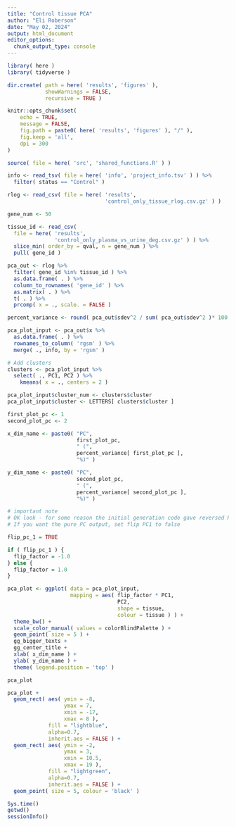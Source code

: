```yaml
---
title: "Control tissue PCA"
author: "Eli Roberson"
date: "May 02, 2024"
output: html_document
editor_options: 
  chunk_output_type: console
---
```


```r
library( here )
library( tidyverse )
```

```r
dir.create( path = here( 'results', 'figures' ), 
            showWarnings = FALSE, 
            recursive = TRUE )
```

```r
knitr::opts_chunk$set(
	echo = TRUE,
	message = FALSE,
	fig.path = paste0( here( 'results', 'figures' ), "/" ),
	fig.keep = 'all',
	dpi = 300
)
```

```r
source( file = here( 'src', 'shared_functions.R' ) )
```

```r
info <- read_tsv( file = here( 'info', 'project_info.tsv' ) ) %>%
  filter( status == "Control" )
```

```r
rlog <- read_csv( file = here( 'results', 
                               'control_only_tissue_rlog.csv.gz' ) )
```

```r
gene_num <- 50

tissue_id <- read_csv( 
  file = here( 'results',
               'control_only_plasma_vs_urine_deg.csv.gz' ) ) %>%
  slice_min( order_by = qval, n = gene_num ) %>%
  pull( gene_id )
```

```r
pca_out <- rlog %>%
  filter( gene_id %in% tissue_id ) %>%
  as.data.frame( . ) %>%
  column_to_rownames( 'gene_id' ) %>%
  as.matrix( . ) %>%
  t( . ) %>%
  prcomp( x = ., scale. = FALSE )

percent_variance <- round( pca_out$sdev^2 / sum( pca_out$sdev^2 )* 100.0, 2 )
```

```r
pca_plot_input <- pca_out$x %>%
  as.data.frame( . ) %>%
  rownames_to_column( 'rgsm' ) %>%
  merge( ., info, by = 'rgsm' )
```

```r
# Add clusters
clusters <- pca_plot_input %>%
  select( ., PC1, PC2 ) %>%
	kmeans( x = ., centers = 2 )

pca_plot_input$cluster_num <- clusters$cluster
pca_plot_input$cluster <- LETTERS[ clusters$cluster ]
```

```r
first_plot_pc <- 1
second_plot_pc <- 2

x_dim_name <- paste0( "PC", 
                      first_plot_pc, 
                      " (", 
                      percent_variance[ first_plot_pc ], 
                      "%)" )

y_dim_name <- paste0( "PC", 
                      second_plot_pc, 
                      " (", 
                      percent_variance[ second_plot_pc ], 
                      "%)" )

# important note
# OK look - for some reason the initial generation code gave reversed PC1 axes.
# If you want the pure PC output, set flip PC1 to false

flip_pc_1 = TRUE

if ( flip_pc_1 ) { 
  flip_factor = -1.0
} else {
  flip_factor = 1.0
}

pca_plot <- ggplot( data = pca_plot_input, 
                    mapping = aes( flip_factor * PC1, 
                                   PC2, 
                                   shape = tissue, 
                                   colour = tissue ) ) +
  theme_bw() +
  scale_color_manual( values = colorBlindPalette ) +
  geom_point( size = 5 ) +
  gg_bigger_texts +
  gg_center_title +
  xlab( x_dim_name ) +
  ylab( y_dim_name ) +
  theme( legend.position = 'top' )

pca_plot
```

```r
pca_plot +
  geom_rect( aes( ymin = -8, 
                  ymax = 7, 
                  xmin = -17, 
                  xmax = 8 ), 
             fill = "lightblue", 
             alpha=0.7, 
             inherit.aes = FALSE ) +
  geom_rect( aes( ymin = -2, 
                  ymax = 3, 
                  xmin = 10.5, 
                  xmax = 19 ), 
             fill = "lightgreen", 
             alpha=0.7, 
             inherit.aes = FALSE ) +
  geom_point( size = 5, colour = 'black' )
```

```r
Sys.time()
getwd()
sessionInfo()
```
